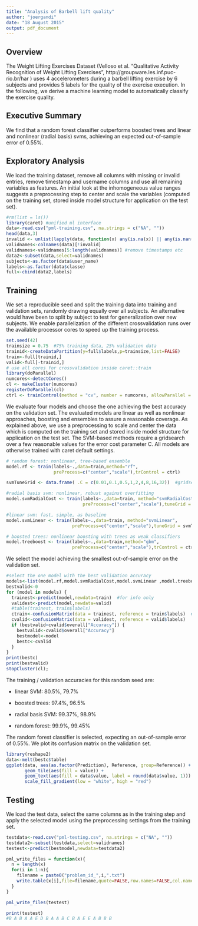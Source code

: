 ```yaml
---
title: "Analysis of Barbell lift quality"
author: "joergandi"
date: "18 August 2015"
output: pdf_document
---
```


## Overview
The Weight Lifting Exercises Dataset (Velloso et al. "Qualitative Activity Recognition of Weight Lifting Exercises", http://groupware.les.inf.puc-rio.br/har ) uses 4 accelerometers during a barbell lifting exercise by 6 subjects and provides 5 labels for the quality of the exercise execution. In the following, we derive a machine learning model to automatically classify the exercise quality.

## Executive Summary
We find that a random forest classifier outperforms boosted trees and linear and nonlinear (radial basis) svms, achieving an expected out-of-sample error of 0.55%.

## Exploratory Analysis
We load the training dataset, remove all columns with missing or invalid entries, remove timestamp and username columns and use all remaining variables as features. An initial look at the inhomogeneous value ranges suggests a preprocessing step to center and scale the variables (computed on the training set, stored inside model structure for application on the test set).

```r
#rm(list = ls())
library(caret) #unified ml interface
data<-read.csv("pml-training.csv", na.strings = c("NA", ""))
head(data,3)
invalid <- unlist(lapply(data, function(x) any(is.na(x)) || any(is.nan(x)) || any(!is.numeric(x)) ))
validnames<-colnames(data)[!invalid]
validnames<-validnames[5:length(validnames)] #remove timestamps etc
data2<-subset(data,select=validnames)
subjects<-as.factor(data$user_name)
labels<-as.factor(data$classe)
full<-cbind(data2,labels)
``` 

## Training
We set a reproducible seed and split the training data into training and validation sets, randomly drawing equally over all subjects. An alternative would have been to split by subject to test for generalization over new subjects. We enable parallelization of the different crossvalidation runs over the available processor cores to speed up the training process. 

```r
set.seed(42)
trainsize = 0.75  #75% training data, 25% validation data
trainid<-createDataPartition(y=full$labels,p=trainsize,list=FALSE)
train<-full[trainid,]
valid<-full[-trainid,]
# use all cores for crossvalidation inside caret::train
library(doParallel)
numcores<-detectCores()
cl <- makeCluster(numcores) 
registerDoParallel(cl)
ctrl <- trainControl(method = "cv", number = numcores, allowParallel = TRUE)
```

We evaluate four models and choose the one achieving the best accuracy on the validation set. The evaluated models are linear as well as nonlinear approaches, boosting and ensembles to assure a reasonable coverage. As explained above, we use a preprocessing to scale and center the data which is computed on the training set and stored inside model structure for application on the test set. The SVM-based methods require a gridsearch over a few reasonable values for the error cost parameter C. All models are otherwise trained with caret default settings.

```r
# random forest: nonlinear, tree-based ensemble
model.rf <- train(labels~.,data=train,method="rf",
                  preProcess=c("center","scale"),trControl = ctrl)

svmTuneGrid <- data.frame( .C = c(0.01,0.1,0.5,1,2,4,8,16,32))  #gridsearch for soft error cost of svm-based methods

#radial basis svm: nonlinear, robust against overfitting
model.svmRadialCost <- train(labels~.,data=train, method="svmRadialCost",
                             preProcess=c("center","scale"),tuneGrid = svmTuneGrid,trControl = ctrl)

#linear svm: fast, simple, as baseline
model.svmLinear <- train(labels~.,data=train, method="svmLinear",
                         preProcess=c("center","scale"),tuneGrid = svmTuneGrid,trControl = ctrl)

# boosted trees: nonlinear boosting with trees as weak classifiers
model.treeboost <- train(labels~.,data=train,method="gbm",
                         preProcess=c("center","scale"),trControl = ctrl,verbose=FALSE)
```

We select the model achieving the smallest out-of-sample error on the validation set. 

```r
#select the one model with the best validation accuracy
models<-list(model.rf,model.svmRadialCost,model.svmLinear ,model.treeboost );
bestvalid<-0
for (model in models) {
  trainest<-predict(model,newdata=train)  #for info only
  validest<-predict(model,newdata=valid)
  #table(trainest, train$labels)
  ctrain<-confusionMatrix(data = trainest, reference = train$labels)  #for info only
  cvalid<-confusionMatrix(data = validest, reference = valid$labels)
  if (bestvalid<cvalid$overall["Accuracy"]) {
    bestvalid<-cvalid$overall["Accuracy"]
    bestmodel<-model
    bestc<-cvalid
  }
}
print(bestc)
print(bestvalid)
stopCluster(cl);
```

The training / validation accuracies for this random seed are:

- linear SVM: 80.5%, 79.7%

- boosted trees: 97.4%, 96.5%

- radial basis SVM: 99.37%, 98.9%

- random forest: 99.9%, 99.45%

The random forest classifier is selected, expecting an out-of-sample error of 0.55%. We plot its confusion matrix on the validation set.

```r
library(reshape2)
data<-melt(bestc$table)
ggplot(data, aes(as.factor(Prediction), Reference, group=Reference)) +
       geom_tile(aes(fill = value)) + 
       geom_text(aes(fill = data$value, label = round(data$value, 1))) +
       scale_fill_gradient(low = "white", high = "red") 
```

## Testing

We load the test data, select the same columns as in the training step and apply the selected model using the preprocessing settings from the training set.

```r
testdata<-read.csv("pml-testing.csv", na.strings = c("NA", ""))
testdata2<-subset(testdata,select=validnames)
testest<-predict(bestmodel,newdata=testdata2)

pml_write_files = function(x){
  n = length(x)
  for(i in 1:n){
    filename = paste0("problem_id_",i,".txt")
    write.table(x[i],file=filename,quote=FALSE,row.names=FALSE,col.names=FALSE)
  }
}

pml_write_files(testest)

print(testest)
#B A B A A E D B A A B C B A E E A B B B
```


